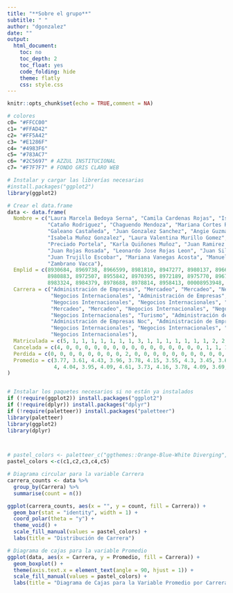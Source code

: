 ```yaml
---
title: "**Sobre el grupo**"
subtitle: " "
author: "dgonzalez"
date: ""
output:
  html_document:
    toc: no
    toc_depth: 2
    toc_float: yes
    code_folding: hide
    theme: flatly
    css: style.css
---
```

```r
knitr::opts_chunk$set(echo = TRUE,comment = NA)

# colores
c0= "#FFCC00"
c1= "#FFAD42"
c2= "#FF5A42"
c3= "#E1286F"
c4= "#4983F6"
c5= "#783AC7"
c6= "#2C5697" # AZZUL INSTITUCIONAL
c7= "#F7F7F7" # FONDO GRIS CLARO WEB

```

```r
# Instalar y cargar las librerías necesarias
#install.packages("ggplot2")
library(ggplot2)

# Crear el data.frame
data <- data.frame(
  Nombre = c("Laura Marcela Bedoya Serna", "Camila Cardenas Rojas", "Isabella Castaño Florez", 
             "Cataño Rodriguez", "Chaguendo Mendoza", "Mariana Cortes Rengifo", "Nicolas Figueroa Eraso", 
             "Galeano Castañeda", "Juan Gonzalez Sanchez", "Angie Guzman Espinosa", "Mendoza Vargas", 
             "Isabela Muñoz Gonzalez", "Laura Valentina Murillo Gomez", "Natalia Parra Escandon", 
             "Preciado Portela", "Karla Quiñones Muñoz", "Juan Ramirez Landazabal", "Luna Rivera Muñoz", 
             "Juan Rojas Rosada", "Leonardo Jose Rojas Leon", "Juan Silva Sanchez", "Solarte Zambrano", 
             "Juan Trujillo Escobar", "Mariana Vanegas Acosta", "Manuel Vera Orozco", "Villamizar Tasama", 
             "Zambrano Vacca"),
  Emplid = c(8930684, 8969738, 8966599, 8981810, 8947277, 8980137, 8966335, 8972652, 8962427, 8984494, 
             8980883, 8972507, 8955842, 8970395, 8972189, 8975770, 8967644, 8977165, 8968923, 8984367, 
             8983324, 8984379, 8978688, 8978814, 8958413, 00008953948, 8987407),
  Carrera = c("Administración de Empresas", "Mercadeo", "Mercadeo", "Negocios Internacionales", "Turismo", 
              "Negocios Internacionales", "Administración de Empresas", "Mercadeo", "Mercadeo", 
              "Negocios Internacionales", "Negocios Internacionales", "Turismo", "Administración de Empresas", 
              "Mercadeo", "Mercadeo", "Negocios Internacionales", "Negocios Internacionales", 
              "Negocios Internacionales", "Turismo", "Administración de Empresas", 
              "Administración de Empresas Noc", "Administración de Empresas", "Negocios Internacionales", 
              "Negocios Internacionales", "Negocios Internacionales", "Negocios Internacionales", 
              "Negocios Internacionales"),
  Matriculada = c(5, 1, 1, 1, 1, 1, 1, 1, 3, 1, 1, 1, 1, 1, 1, 1, 2, 2, 2, 1, 1, 1, 1, 1, 1, 1, 1),
  Cancelada = c(4, 0, 0, 0, 0, 0, 0, 0, 0, 0, 0, 0, 0, 0, 0, 0, 1, 1, 1, 0, 0, 0, 0, 0, 0, 0, 0),
  Perdida = c(0, 0, 0, 0, 0, 0, 0, 0, 2, 0, 0, 0, 0, 0, 0, 0, 0, 0, 0, 0, 0, 0, 0, 0, 0, 0, 0),
  Promedio = c(3.77, 3.61, 4.43, 3.96, 3.78, 4.15, 3.55, 4.3, 3.45, 3.6, 3.96, 3.79, 3.6, 4.15, 3.97, 
               4, 4.04, 3.95, 4.09, 4.61, 3.73, 4.16, 3.78, 4.09, 3.69, 3.87, 4.31)
)


# Instalar los paquetes necesarios si no están ya instalados
if (!require(ggplot2)) install.packages("ggplot2")
if (!require(dplyr)) install.packages("dplyr")
if (!require(paletteer)) install.packages("paletteer")
library(paletteer)
library(ggplot2)
library(dplyr)



# pastel_colors <- paletteer_c("ggthemes::Orange-Blue-White Diverging",7)
pastel_colors <-c(c1,c2,c3,c4,c5) 

# Diagrama circular para la variable Carrera
carrera_counts <- data %>% 
  group_by(Carrera) %>% 
  summarise(count = n())

ggplot(carrera_counts, aes(x = "", y = count, fill = Carrera)) +
  geom_bar(stat = "identity", width = 1) +
  coord_polar(theta = "y") +
  theme_void() +
  scale_fill_manual(values = pastel_colors) +
  labs(title = "Distribución de Carrera")

# Diagrama de cajas para la variable Promedio
ggplot(data, aes(x = Carrera, y = Promedio, fill = Carrera)) +
  geom_boxplot() +
  theme(axis.text.x = element_text(angle = 90, hjust = 1)) +
  scale_fill_manual(values = pastel_colors) +
  labs(title = "Diagrama de Cajas para la Variable Promedio por Carrera")




```

